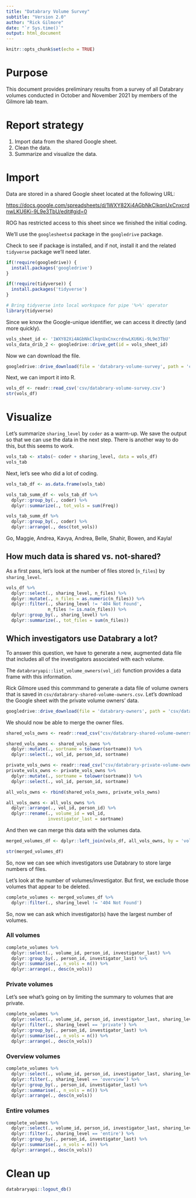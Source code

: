 ```yaml
---
title: "Databrary Volume Survey"
subtitle: "Version 2.0"
author: "Rick Gilmore"
date: "`r Sys.time()`"
output: html_document
---
```


```r
knitr::opts_chunk$set(echo = TRUE)
```

# Purpose

This document provides preliminary results from a survey of all Databrary volumes conducted in October and November 2021 by members of the Gilmore lab team.

# Report strategy

1. Import data from the shared Google sheet.
2. Clean the data.
3. Summarize and visualize the data.

# Import

Data are stored in a shared Google sheet located at the following URL:

<https://docs.google.com/spreadsheets/d/1WXY82Xi4AGbNkClkqnUxCnxcrdnwLKU6Ki-9L9e3TbU/edit#gid=0>

ROG has restricted access to this sheet since we finished the initial coding.

We'll use the `googlesheets4` package in the `googledrive` package.

Check to see if package is installed, and if not, install it and the related `tidyverse` package we'll need later.

```r
if(!require(googledrive)) {
  install.packages('googledrive')
}

if(!require(tidyverse)) {
  install.packages('tidyverse')
}

# Bring tidyverse into local workspace for pipe '%>%' operator
library(tidyverse)
```

Since we  know the Google-unique identifier, we can access it directly (and more quickly).

```r
vols_sheet_id <- '1WXY82Xi4AGbNkClkqnUxCnxcrdnwLKU6Ki-9L9e3TbU'
vols_data_drib_2 <- googledrive::drive_get(id = vols_sheet_id)
```

Now we can download the file.

```r
googledrive::drive_download(file = 'databrary-volume-survey', path = 'csv/databrary-volume-survey', type = 'csv', overwrite = TRUE)
```

Next, we can import it into R.

```r
vols_df <- readr::read_csv('csv/databrary-volume-survey.csv')
str(vols_df)
```

# Visualize

Let's summarize `sharing_level` by `coder` as a warm-up. We save the output so that we can use the data in the next step. There is another way to do this, but this seems to work.

```r
vols_tab <- xtabs(~ coder + sharing_level, data = vols_df)
vols_tab
```

Next, let's see who did a lot of coding.

```r
vols_tab_df <- as.data.frame(vols_tab)

vols_tab_summ_df <- vols_tab_df %>%
  dplyr::group_by(., coder) %>%
  dplyr::summarize(., tot_vols = sum(Freq))

vols_tab_summ_df %>%
  dplyr::group_by(., coder) %>%
  dplyr::arrange(., desc(tot_vols))
```
Go, Maggie, Andrea, Kavya, Andrea, Belle, Shahir, Bowen, and Kayla!

## How much data is shared vs. not-shared?

As a first pass, let's look at the number of files stored (`n_files`) by `sharing_level`.

```r
vols_df %>%
  dplyr::select(., sharing_level, n_files) %>%
  dplyr::mutate(., n_files = as.numeric(n_files)) %>%
  dplyr::filter(., sharing_level != '404 Not Found',
                n_files != is.na(n_files)) %>%
  dplyr::group_by(., sharing_level) %>%
  dplyr::summarize(., tot_files = sum(n_files))
```

## Which investigators use Databrary a lot?

To answer this question, we have to generate a new, augmented data file that includes all of the investigators associated with each volume.

The `databraryapi::list_volume_owners(vol_id)` function provides a data frame with this information.

Rick Gilmore used this commmand to generate a data file of volume owners that is saved in `csv/databrary-shared-volume-owners.csv`. Let's download the Google sheet with the private volume owners' data.

```r
googledrive::drive_download(file = 'databrary-owners', path = 'csv/databrary-private-volume-owners', type = 'csv', overwrite = TRUE)
```

We should now be able to merge the owner files.

```r
shared_vols_owns <- readr::read_csv("csv/databrary-shared-volume-owners.csv")

shared_vols_owns <- shared_vols_owns %>%
  dplyr::mutate(., sortname = tolower(sortname)) %>%
  dplyr::select(., vol_id, person_id, sortname)

private_vols_owns <- readr::read_csv("csv/databrary-private-volume-owners.csv")
private_vols_owns <- private_vols_owns %>%
  dplyr::mutate(., sortname = tolower(sortname)) %>%
  dplyr::select(., vol_id, person_id, sortname)

all_vols_owns <- rbind(shared_vols_owns, private_vols_owns)

all_vols_owns <- all_vols_owns %>%
  dplyr::arrange(., vol_id, person_id) %>%
  dplyr::rename(., volume_id = vol_id,
                investigator_last = sortname)
```

And then we can merge this data with the volumes data.

```r
merged_volumes_df <- dplyr::left_join(vols_df, all_vols_owns, by = 'volume_id')

str(merged_volumes_df)
```

So, now we can see which investigators use Databrary to store large numbers of files.

Let's look at the number of volumes/investigator. But first, we exclude those volumes that appear to be deleted.

```r
complete_volumes <- merged_volumes_df %>%
  dplyr::filter(., sharing_level != '404 Not Found')
```

So, now we can ask which investigator(s) have the largest number of volumes.

### All volumes

```r
complete_volumes %>%
  dplyr::select(., volume_id, person_id, investigator_last) %>%
  dplyr::group_by(., person_id, investigator_last) %>%
  dplyr::summarise(., n_vols = n()) %>%
  dplyr::arrange(., desc(n_vols))
```

### Private volumes

Let's see what's going on by limiting the summary to volumes that are private.

```r
complete_volumes %>%
  dplyr::select(., volume_id, person_id, investigator_last, sharing_level) %>%
  dplyr::filter(., sharing_level == 'private') %>%
  dplyr::group_by(., person_id, investigator_last) %>%
  dplyr::summarise(., n_vols = n()) %>%
  dplyr::arrange(., desc(n_vols))
```

### Overview volumes

```r
complete_volumes %>%
  dplyr::select(., volume_id, person_id, investigator_last, sharing_level) %>%
  dplyr::filter(., sharing_level == 'overview') %>%
  dplyr::group_by(., person_id, investigator_last) %>%
  dplyr::summarise(., n_vols = n()) %>%
  dplyr::arrange(., desc(n_vols))
```
### Entire volumes

```r
complete_volumes %>%
  dplyr::select(., volume_id, person_id, investigator_last, sharing_level) %>%
  dplyr::filter(., sharing_level == 'entire') %>%
  dplyr::group_by(., person_id, investigator_last) %>%
  dplyr::summarise(., n_vols = n()) %>%
  dplyr::arrange(., desc(n_vols))
```

# Clean up

```r
databraryapi::logout_db()
```

